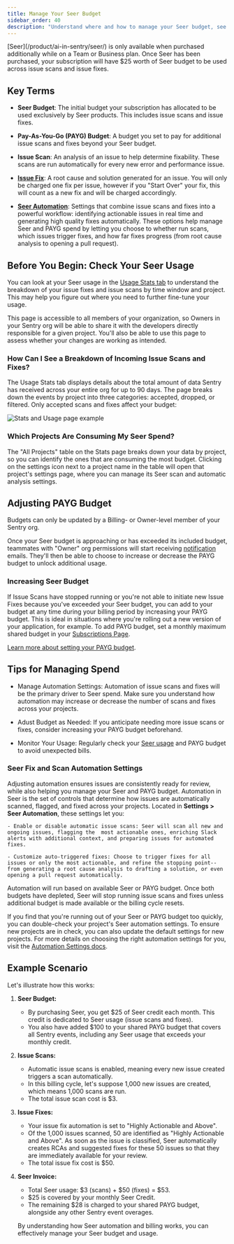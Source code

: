 ```yaml
---
title: Manage Your Seer Budget
sidebar_order: 40
description: "Understand where and how to manage your Seer budget, see which projects are consuming more than others, and how to increase or decrease your spend."
---
```


<Alert>
  [Seer](/product/ai-in-sentry/seer/) is only available when purchased
  additionally while on a Team or Business plan. Once Seer has been purchased,
  your subscription will have $25 worth of Seer budget to be used across issue
  scans and issue fixes.
</Alert>

## Key Terms

- **Seer Budget**: The initial budget your subscription has allocated to be used exclusively by Seer products. This includes issue scans and issue fixes.

- **Pay-As-You-Go (PAYG) Budget**: A budget you set to pay for additional issue scans and fixes beyond your Seer budget.

- **Issue Scan**: An analysis of an issue to help determine fixability. These scans are run automatically for every new error and performance issue.

- [**Issue Fix**](/product/ai-in-sentry/seer/issue-fix/): A root cause and solution generated for an issue. You will only be charged one fix per issue, however if you "Start Over" your fix, this will count as a new fix and will be charged accordingly.

- [**Seer Automation**](/product/ai-in-sentry/seer/#automation): Settings that combine issue scans and fixes into a powerful workflow: identifying actionable issues in real time and generating high quality fixes automatically. These options help manage Seer and PAYG spend by letting you choose to whether run scans, which issues trigger fixes, and how far fixes progress (from root cause analysis to opening a pull request).

## Before You Begin: Check Your Seer Usage

You can look at your Seer usage in the [Usage Stats tab](/product/stats/#usage-stats) to understand the breakdown of your issue fixes and issue scans by time window and project. This may help you figure out where you need to further fine-tune your usage.

This page is accessible to all members of your organization, so Owners in your Sentry org will be able to share it with the developers directly responsible for a given project. You'll also be able to use this page to assess whether your changes are working as intended.

### How Can I See a Breakdown of Incoming Issue Scans and Fixes?

The Usage Stats tab displays details about the total amount of data Sentry has received across your entire org for up to 90 days. The page breaks down the events by project into three categories: accepted, dropped, or filtered. Only accepted scans and fixes affect your budget:

![Stats and Usage page example](./img/manage-seer-budget-01.png)

### Which Projects Are Consuming My Seer Spend?

The "All Projects" table on the Stats page breaks down your data by project, so you can identify the ones that are consuming the most budget. Clicking on the settings icon next to a project name in the table will open that project's settings page, where you can manage its Seer scan and automatic analysis settings.

## Adjusting PAYG Budget

Budgets can only be updated by a Billing- or Owner-level member of your Sentry org.

Once your Seer budget is approaching or has exceeded its included budget, teammates with "Owner" org permissions will start receiving [notification](/product/alerts/notifications/#quota-notifications) emails. They'll then be able to choose to increase or decrease the PAYG budget to unlock additional usage.

### Increasing Seer Budget

If Issue Scans have stopped running or you're not able to initiate new Issue Fixes because you've exceeded your Seer budget, you can add to your budget at any time during your billing period by increasing your PAYG budget. This is ideal in situations where you're rolling out a new version of your application, for example. To add PAYG budget, set a monthly maximum shared budget in your [Subscriptions Page](https://sentry.io/orgredirect/organizations/:orgslug/settings/billing).

[Learn more about setting your PAYG budget](/pricing/#pricing-how-it-works).

## Tips for Managing Spend

- Manage Automation Settings: Automation of issue scans and fixes will be the primary driver to Seer spend. Make sure you understand how automation may increase or decrease the number of scans and fixes across your projects.

- Adust Budget as Needed: If you anticipate needing more issue scans or fixes, consider increasing your PAYG budget beforehand.

- Monitor Your Usage: Regularly check your [Seer usage](/product/stats/#usage-stats) and PAYG budget to avoid unexpected bills.

### Seer Fix and Scan Automation Settings

Adjusting automation ensures issues are consistently ready for review, while also helping you manage your Seer and PAYG budget. Automation in Seer is the set of controls that determine how issues are automatically scanned, flagged, and fixed across your projects. Located in **Settings > Seer Automation**, these settings let you:

    - Enable or disable automatic issue scans: Seer will scan all new and ongoing issues, flagging the  most actionable ones, enriching Slack alerts with additional context, and preparing issues for automated fixes.

    - Customize auto-triggered fixes: Choose to trigger fixes for all issues or only the most actionable, and refine the stopping point--from generating a root cause analysis to drafting a solution, or even opening a pull request automatically.

Automation will run based on available Seer or PAYG budget. Once both budgets have depleted, Seer will stop running issue scans and fixes unless additional budget is made available or the billing cycle resets.

If you find that you're running out of your Seer or PAYG budget too quickly, you can double-check your project's Seer automation settings. To ensure new projects are in check, you can also update the default settings for new projects. For more details on choosing the right automation settings for you, visit the [Automation Settings docs](/product/ai-in-sentry/seer/#automation).

## Example Scenario

Let's illustrate how this works:

1. **Seer Budget:**
   - By purchasing Seer, you get $25 of Seer credit each month. This credit is dedicated to Seer usage (issue scans and fixes).
   - You also have added $100 to your shared PAYG budget that covers all Sentry events, including any Seer usage that exceeds your monthly credit.
2. **Issue Scans:**
   - Automatic issue scans is enabled, meaning every new issue created triggers a scan automatically.
   - In this billing cycle, let's suppose 1,000 new issues are created, which means 1,000 scans are run.
   - The total issue scan cost is $3. 
3. **Issue Fixes:**
   - Your issue fix automation is set to "Highly Actionable and Above".
   - Of the 1,000 issues scanned, 50 are identified as "Highly Actionable and Above". As soon as the issue is classified, Seer automatically creates RCAs and suggested fixes for these 50 issues so that they are immediately available for your review.
   - The total issue fix cost is $50.
4. **Seer Invoice:**

   - Total Seer usage: $3 (scans) + $50 (fixes) = $53.
   - $25 is covered by your monthly Seer Credit.
   - The remaining $28 is charged to your shared PAYG budget, alongside any other Sentry event overages.

   By understanding how Seer automation and billing works, you can effectively manage your Seer budget and usage.
